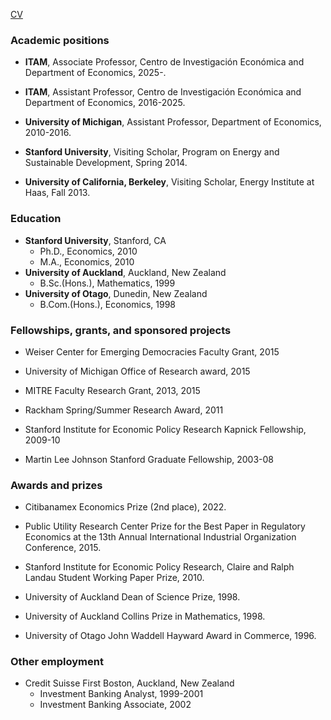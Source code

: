 [CV](/files/mcrae-cv.pdf)

### Academic positions

- **ITAM**, Associate Professor, Centro de Investigación Económica and Department of Economics, 2025-.

- **ITAM**, Assistant Professor, Centro de Investigación Económica and Department of Economics, 2016-2025.
	
- **University of Michigan**, Assistant Professor, Department of Economics, 2010-2016.

- **Stanford University**, Visiting Scholar, Program on Energy and Sustainable Development, Spring 2014.

- **University of California, Berkeley**, Visiting Scholar, Energy Institute at Haas, Fall 2013.


### Education

- **Stanford University**, Stanford, CA
  - Ph.D., Economics, 2010
  - M.A., Economics, 2010

- **University of Auckland**, Auckland, New Zealand
  - B.Sc.(Hons.), Mathematics, 1999

- **University of Otago**, Dunedin, New Zealand
  - B.Com.(Hons.), Economics, 1998


### Fellowships, grants, and sponsored projects

- Weiser Center for Emerging Democracies Faculty Grant, 2015

- University of Michigan Office of Research award, 2015

- MITRE Faculty Research Grant, 2013, 2015

- Rackham Spring/Summer Research Award, 2011

- Stanford Institute for Economic Policy Research Kapnick Fellowship, 2009-10

- Martin Lee Johnson Stanford Graduate Fellowship, 2003-08


### Awards and prizes

- Citibanamex Economics Prize (2nd place), 2022.

- Public Utility Research Center Prize for the Best Paper in Regulatory Economics at the 13th Annual International Industrial Organization Conference, 2015.

- Stanford Institute for Economic Policy Research, Claire and Ralph Landau Student Working Paper Prize, 2010.

- University of Auckland Dean of Science Prize, 1998.

- University of Auckland Collins Prize in Mathematics, 1998.

- University of Otago John Waddell Hayward Award in Commerce, 1996.


### Other employment

- Credit Suisse First Boston, Auckland, New Zealand
  - Investment Banking Analyst, 1999-2001
  - Investment Banking Associate, 2002


